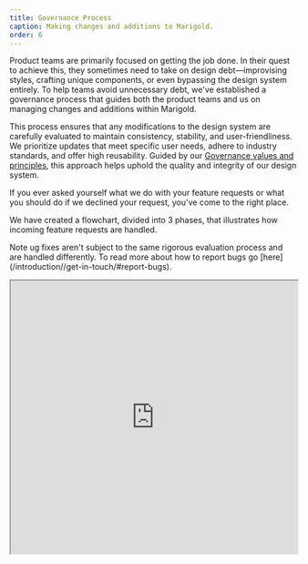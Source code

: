 ```yaml
---
title: Governance Process
caption: Making changes and additions to Marigold.
order: 6
---
```


Product teams are primarily focused on getting the job done. In their quest to achieve this, they sometimes need to take on design debt—improvising styles, crafting unique components, or even bypassing the design system entirely. To help teams avoid unnecessary debt, we've established a governance process that guides both the product teams and us on managing changes and additions within Marigold.

This process ensures that any modifications to the design system are carefully evaluated to maintain consistency, stability, and user-friendliness. We prioritize updates that meet specific user needs, adhere to industry standards, and offer high reusability. Guided by our [Governance values and principles](/introduction/governance-principles), this approach helps uphold the quality and integrity of our design system.

If you ever asked yourself what we do with your feature requests or what you should do if we declined your request, you've come to the right place.

We have created a flowchart, divided into 3 phases, that illustrates how incoming feature requests are handled.

<SectionMessage>
  <SectionMessage.Title>Note</SectionMessage.Title>
  <SectionMessage.Content>
    ug fixes aren't subject to the same rigorous evaluation process and are
    handled differently. To read more about how to report bugs go
    [here](/introduction//get-in-touch/#report-bugs).
  </SectionMessage.Content>
</SectionMessage>

<p />

<iframe
  title="governance flowchart"
  className="border-border-base border"
  width="100%"
  height="480"
  src="https://www.figma.com/embed?embed_host=share&url=https%3A%2F%2Fwww.figma.com%2Ffile%2FXnvTRolISplT6ZKtLYS8KG%2FManaging-Changes-and-Additions-to-the-Design-System%253A-Flowchart%3Ftype%3Dwhiteboard%26node-id%3D0%253A1%26t%3Db3p2S27ZxriQPK27-1"
  allowfullscreen
/>

## Phase 1: Product team discovers a problem

What should you do if, while using the design system, you discover it's unable to provide something you need?

<Columns columns={[5, 5]} space={4}>
  <div>
    **Step 1:** The process begins when the product team discovers a problem with
    Marigold, which could be, for example, a missing, broken, or
    non-user-friendly component.

    **Step 2:** The product team should first try to discover whether the Design System offers an existing alternative to solve the problem.

    - **Yes:** If a viable alternative exists within the design system, the product team should use it.

    - **No:** If there is no viable alternative, the product team should write a [request(internal only)](https://reservix.atlassian.net/servicedesk/customer/portal/77).

    If the product team writes a support ticket, this triggers phase 2.

  </div>
    <Image width={700} height={900} src="/governance-phase1.png" alt="governance phase 1" />
</Columns>

## Phase 2: Design system team evaluates the request

This phase is only relevant if you have written a support ticket. This phase explains what happens to your request and how we evaluate it.

<Stack space={4}>
    <Columns columns={[5, 5]} space={4}>
        <div>
            **Step 1:** If we have received a request through our [support portal (internal only)](https://reservix.atlassian.net/servicedesk/customer/portal/77) we have to check if there is clear evidence of user need.

            - **Yes:** If there is clear evidence of user need, move to step 2.

            - **No:** If there isn't clear evidence, the request is declined, and alternative solutions are offered.

        </div>
      <Image width={700} height={900} src="/governance-phase2-1.png" alt="governance phase 2 step 1" />
    </Columns>
    <Columns columns={[5, 5]} space={4}>
        <div>
            **Step 2:** For the next decision we have to check if the requested change will feel familiar to our users, i.e., if it is consistent with broader UX standards.

            - **Yes:** If the requested change will feel familiar to users, move to step 3.

            - **No:** If it won't feel familiar the request is declined and alternative solutions are offered.
        </div>
        <Image width={700} height={900} src="/governance-phase2-2.png" alt="governance phase 2 step 2" />
    </Columns>
    <Columns columns={[5, 5]} space={4}>
        <div>
        **Step 3:** We have to check if the change is likely to be reusable across multiple products.

        - **Yes:** If the change is likely to be reusable across multiple products, we approve the request.

        - **No:** If it isn't likely to be reusable, the request is declined, and alternative solutions are offered.
        </div>
          <Image width={700} height={900} src="/governance-phase2-3.png" alt="governance phase 2 step 3" />
        </Columns>
    <Columns columns={[5, 5]} space={4}>
        <div>
            **Step 4:** The next step is to determine the estimated timeline, including the roadmap and estimated effort.

            **Step 5:** The product team decides if the estimated implementation timeline will meet their needs.

            - **Yes:** If the estimated timeline works for the product team, the product team waits for delivery ​while the Design System Team proceeds to Phase 3a.

            - **No:** If the estimated timeline does not work, the process goes to Phase 3b.
          </div>
          <Image width={700} height={900} src="/governance-phase2-4.png" alt="governance phase 2 step 4" />
    </Columns>

</Stack>

## Phase 3a: Design system team fulfills the request

This phase can only be achieved if the estimated time for the request is acceptable for you and your team and you are willing to wait for us to deliver it. ​In that case, you can follow the process below.

<Columns columns={[5, 5]} space={4}>
  <div>
    **Step 1:** We start designing the request or addition.

    **Step 2:** Does the design fulfill [WCAG 2.1 AA](https://www.w3.org/TR/WCAG21/) requirements:

    - **Yes:** If the result meets [WCAG 2.1 AA](https://www.w3.org/TR/WCAG21/) requirements, proceed to testing.

    - **No:** If it does not meet these requirements, the design decisions must be revisited.

    **Step 3:** Test the design in real-world environments, ideally with real users.

    **Step 4:** We need to check if the solution meets the three key criteria: user need, familiarity, and reusability.

    - **Yes:** If it still meets all three criteria, proceed to the voting stage in step 5.

    - **No:** If it does not meet the criteria, iterate on the design.

    **Step 5:** The Design System Team and major stakeholders (e.g., UX/UI Community of Practice) vote on the solution. Is there agreement?

    - **Yes:** If there is consensus, proceed to documentation.

    - **No:** If there is no consensus, revisit the design and address concerns.

    **Step 6:** We document the approved changes.

    **Step 7:** We merge the changes to the codebase.

    **Step 8:** We communicate the change or addition.

</div>
    <Image
      width={700}
      height={900}
      src="/governance-phase3a.png"
      alr="governance phase 3a"
    />
  </Columns>

## Phase 3b: Product team’s response if request can’t or won’t be fulfilled

What if you cannot wait for us to deliver a request, or we decide it doesn't meet our criteria for becoming part of the design system?​

<Columns columns={[5, 5]} space={4}>
<div>
    **Step 1:** The product team must decide if they are still convinced of the need for their request.

    - **Yes:** If the product team is still convinced of the need for the request, they proceed to step 2.

    - **No:** If the product team is no longer convinced of the need for the request, the process ends, and the product team re-examines their requirements.

    **Step 2:** If the product team is still convinced of the need for the request, they can choose to build their own component or solution, receiving support as needed​ from the design system team.

    **Step 3:** Throughout the development process, the product team frequently coordinates with the design system team to ensure alignment and adherence to guidelines.

    **Step 4:** The product team ensures that all design tokens and sub-elements used in their solution are sourced from the design system as much as possible to maintain consistency.

    **Step 5:** The product team takes ownership of the custom solution they have developed. They document the solution and maintain it.

    **Step 6:** If, at some point, a viable alternative becomes available, the product team can decide to use it in place of their custom solution.

    - **Yes:** If a viable alternative becomes available in the design system, the product team removes their custom solution and implements the official one.

    - **No:** If there is still no alternative available in the design system the product team continue to maintain their custom solution.

</div>
    <Image
      width={700}
      height={900}
      src="/governance-phase3b.png"
      alt="governance phase 3b"
    />
  
</Columns>

<SectionMessage>
  <SectionMessage.Title>
  End of process
  </SectionMessage.Title>
  <SectionMessage.Content>
      With end of Phase 3a the request is fulfilled and the process of making changes and additions is done. 🎉

      In Phase 3b, the process concludes either with the product team maintaining the change or awaiting an alternative solution from the Design System Team.

  </SectionMessage.Content>
</SectionMessage>
